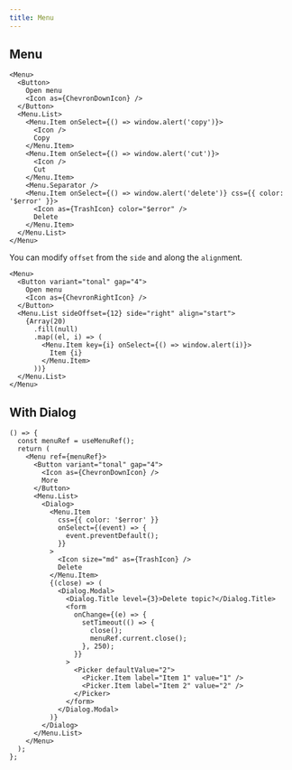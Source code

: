 ```yaml
---
title: Menu
---
```


## Menu

```tsx preview
<Menu>
  <Button>
    Open menu
    <Icon as={ChevronDownIcon} />
  </Button>
  <Menu.List>
    <Menu.Item onSelect={() => window.alert('copy')}>
      <Icon />
      Copy
    </Menu.Item>
    <Menu.Item onSelect={() => window.alert('cut')}>
      <Icon />
      Cut
    </Menu.Item>
    <Menu.Separator />
    <Menu.Item onSelect={() => window.alert('delete')} css={{ color: '$error' }}>
      <Icon as={TrashIcon} color="$error" />
      Delete
    </Menu.Item>
  </Menu.List>
</Menu>
```

You can modify `offset` from the `side` and along the `align`ment.

```tsx preview
<Menu>
  <Button variant="tonal" gap="4">
    Open menu
    <Icon as={ChevronRightIcon} />
  </Button>
  <Menu.List sideOffset={12} side="right" align="start">
    {Array(20)
      .fill(null)
      .map((el, i) => (
        <Menu.Item key={i} onSelect={() => window.alert(i)}>
          Item {i}
        </Menu.Item>
      ))}
  </Menu.List>
</Menu>
```

## With Dialog

```tsx preview
() => {
  const menuRef = useMenuRef();
  return (
    <Menu ref={menuRef}>
      <Button variant="tonal" gap="4">
        <Icon as={ChevronDownIcon} />
        More
      </Button>
      <Menu.List>
        <Dialog>
          <Menu.Item
            css={{ color: '$error' }}
            onSelect={(event) => {
              event.preventDefault();
            }}
          >
            <Icon size="md" as={TrashIcon} />
            Delete
          </Menu.Item>
          {(close) => (
            <Dialog.Modal>
              <Dialog.Title level={3}>Delete topic?</Dialog.Title>
              <form
                onChange={(e) => {
                  setTimeout(() => {
                    close();
                    menuRef.current.close();
                  }, 250);
                }}
              >
                <Picker defaultValue="2">
                  <Picker.Item label="Item 1" value="1" />
                  <Picker.Item label="Item 2" value="2" />
                </Picker>
              </form>
            </Dialog.Modal>
          )}
        </Dialog>
      </Menu.List>
    </Menu>
  );
};
```
